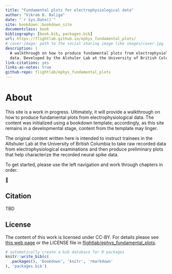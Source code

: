 ```yaml
--- 
title: "Fundamental plots for electrophysiological data"
author: "Vikram B. Baliga"
date: "`r Sys.Date()`"
site: bookdown::bookdown_site
documentclass: book
bibliography: [book.bib, packages.bib]
url: https://flightlab.github.io/ephys_fundamental_plots/
# cover-image: path to the social sharing image like images/cover.jpg
description: |
  A walkthrough on how to produce fundamental plots from electrophysiological 
  data. Developed by the Alshuler Lab at the University of British Columbia.
link-citations: yes
links-as-notes: true
github-repo: flightlab/ephys_fundamental_plots
---
```


# About

This site is a work in progress. Ultimately, it will provide a walkthrough on
how to produce fundamental plots from  electrophysiological data. The content
was initialized using a bookdown template; accordingly, as this site remains in
a developmental stage, content from the template may linger.

The original content written here is intended to instruct trainees in the
Altshuler Lab at the University of British Columbia to take raw recorded data
from electrophysiological examinations and then produce preliminary plots that
help characterize the recorded neural spike data.

To get started, please use the left navigation and work through chapters in
order.

🐢


## Citation {-}
TBD


## License {-}

The content of this work is licensed under CC-BY. For details please see 
[this web page](https://creativecommons.org/licenses/by/4.0/) or the LICENSE 
file in [flightlab/ephys_fundamental_plots](https://github.com/flightlab/ephys_fundamental_plots).

```r
# automatically create a bib database for R packages
knitr::write_bib(c(
  .packages(), 'bookdown', 'knitr', 'rmarkdown'
), 'packages.bib')
```
